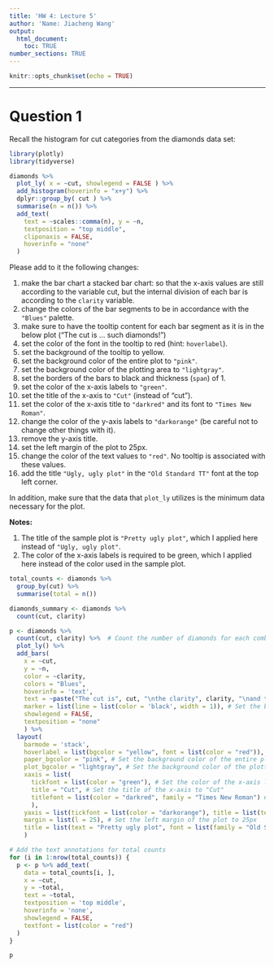 ```yaml
---
title: 'HW 4: Lecture 5'
author: 'Name: Jiacheng Wang'
output: 
  html_document:
    toc: TRUE
number_sections: TRUE
---
```


```r
knitr::opts_chunk$set(echo = TRUE)
```

---

# Question 1

Recall the histogram for cut categories from the diamonds data set:

```r
library(plotly)
library(tidyverse)

diamonds %>%
  plot_ly( x = ~cut, showlegend = FALSE ) %>%
  add_histogram(hoverinfo = "x+y") %>%
  dplyr::group_by( cut ) %>%
  summarise(n = n()) %>%
  add_text(
    text = ~scales::comma(n), y = ~n,
    textposition = "top middle",
    cliponaxis = FALSE,
    hoverinfo = "none"
  )
```

Please add to it the following changes:

1. make the bar chart a stacked bar chart: so that the x-axis values are still according to the variable cut, but the internal division of each bar is according to the `clarity` variable.
2. change the colors of the bar segments to be in accordance with the `"Blues"` palette.
3. make sure to have the tooltip content for each bar segment as it is in the below plot (“The cut is … such diamonds!”)
4. set the color of the font in the tooltip to red (hint: `hoverlabel`).
5. set the background of the tooltip to yellow.
6. set the background color of the entire plot to `"pink"`.
7. set the background color of the plotting area to `"lightgray"`.
8. set the borders of the bars to black and thickness (`span`) of 1.
9. set the color of the x-axis labels to `"green"`.
10. set the title of the x-axis to `"Cut"` (instead of “cut”).
11. set the color of the x-axis title to `"darkred"` and its font to `"Times New Roman"`.
12. change the color of the y-axis labels to `"darkorange"` (be careful not to change other things with it).
13. remove the y-axis title.
14. set the left margin of the plot to 25px.
15. change the color of the text values to `"red"`. No tooltip is associated with these values.
16. add the title `"Ugly, ugly plot"` in the `"Old Standard TT"` font at the top left corner.

In addition, make sure that the data that `plot_ly` utilizes is the minimum data necessary for the plot.

**Notes:**

1. The title of the sample plot is `"Pretty ugly plot"`, which I applied here instead of `"Ugly, ugly plot"`.
2. The color of the x-axis labels is required to be green, which I applied here instead of the color used in the sample plot.


```r
total_counts <- diamonds %>%
  group_by(cut) %>%
  summarise(total = n())

diamonds_summary <- diamonds %>%
  count(cut, clarity)

p <- diamonds %>%
  count(cut, clarity) %>%  # Count the number of diamonds for each combination of cut and clarity
  plot_ly() %>%
  add_bars(
    x = ~cut, 
    y = ~n, 
    color = ~clarity,
    colors = "Blues",
    hoverinfo = 'text',
    text = ~paste("The cut is", cut, "\nthe clarity", clarity, "\nand there are", n, "such diamonds!"),
    marker = list(line = list(color = 'black', width = 1)), # Set the borders of the bars to black with a thickness of 1
    showlegend = FALSE,
    textposition = "none"
    ) %>%
  layout(
    barmode = 'stack',
    hoverlabel = list(bgcolor = "yellow", font = list(color = "red")), # Set tooltip text color to red and background to yellow
    paper_bgcolor = "pink", # Set the background color of the entire plot to pink
    plot_bgcolor = "lightgray", # Set the background color of the plotting area to lightgray
    xaxis = list(
      tickfont = list(color = "green"), # Set the color of the x-axis labels to green
      title = "Cut", # Set the title of the x-axis to "Cut"
      titlefont = list(color = "darkred", family = "Times New Roman") # Set the color and font of the x-axis title
      ),
    yaxis = list(tickfont = list(color = "darkorange"), title = list(text = "")), # Set the color of the y-axis labels to darkorange and remove the y-axis title
    margin = list(l = 25), # Set the left margin of the plot to 25px
    title = list(text = "Pretty ugly plot", font = list(family = "Old Standard TT"), x = 0, y = 1) # Add the title "Ugly, ugly plot" in the "Old Standard TT" font at the top left corner
    )

# Add the text annotations for total counts
for (i in 1:nrow(total_counts)) {
  p <- p %>% add_text(
    data = total_counts[i, ],
    x = ~cut,
    y = ~total,
    text = ~total,
    textposition = 'top middle',
    hoverinfo = 'none',
    showlegend = FALSE,
    textfont = list(color = "red") 
  )
}

p
```





